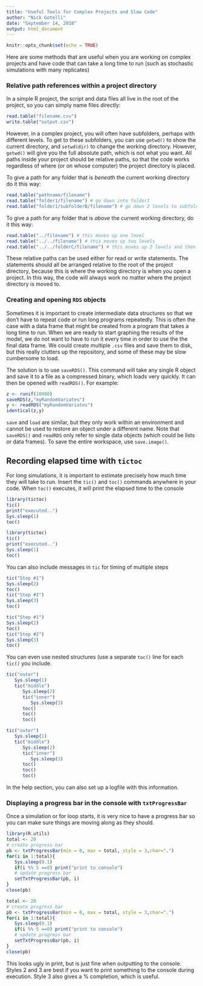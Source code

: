 ```yaml
---
title: "Useful Tools for Complex Projects and Slow Code"
author: "Nick Gotelli"
date: "September 14, 2018"
output: html_document
---
```


```r
knitr::opts_chunk$set(echo = TRUE)
```

Here are some methods that are useful when you are working on complex projects and have code that can take a long time to run (such as stochastic simulations with many replicates)

### Relative path references within a project directory

In a simple R project, the script and data files all live in the root of the project, so you can simply name files directly:

```r
read.table("filename.csv")
write.table("output.csv")
```

However, in a complex project, you will often have subfolders, perhaps with different levels. To get to these subfolders, you can use `getwd()` to show the current directory, and `setwd(dir)` to change the working directory. However, `getwd()` will give you the full absolute path, which is not what you want. All paths inside your project should be relative paths, so that the code works regardless of where (or on whose computer) the project directory is placed.

To give a path for any folder that is *beneath* the current working directory do it this way:

```r
read.table("pathname/filename")
read.table("folder1/filename") # go down into folder1 
read.table("folder1/subfolderB/filename") # go down 2 levels to subfolderB
```

To give a path for any folder that is *above* the current working directory, do it this way:

```r
read.table("../filename") # this moves up one level
read.table("../../filename") # this moves up two levels
read.table("../../folderC/filename") # this moves up 2 levels and then into folderC
```

These relative paths can be used either for read or write statements. The statements should all be arranged relative to the root of the project directory, because this is where the working directory is when  you open a project. In this way, the code will always work no matter where the project directory is moved to.

### Creating and opening `RDS` objects

Sometimes it is important to create intermediate data structures so that we don't have to repeat code or run long programs repeatedly. This is often the case with a data frame that might be created from a program that takes a long time to run. When we are ready to start graphing the results of the model, we do not want to have to run it every time in order to use the the final data frame. We could create multiple `.csv` files and save them to disk, but this really clutters up the repository, and some of these may be slow cumbersome to load.

The solution is to use `saveRDS()`. This command will take any single R object and save it to a file as a compressed binary, which loads very quickly. It can then be opened with `readRDS()`. For example:

```r
z <- runif(10000)
saveRDS(z,"myRandomVariates")
y <- readRDS("myRandomVariates")
identical(z,y)

```

`save` and `load` are similar, but they only work within an environment and cannot be used to restore an object under a different name. Note that `saveRDS()` and `readRDS` only refer to single data objects (which could be lists or data frames). To save the entire workspace, use `save.image()`.

## Recording elapsed time with `tictoc`

For long simulations, it is important to estimate precisely how much time they will take to run. Insert the `tic()` and `toc()` commands anywhere in your code. When `toc()` executes, it will print the elapsed time to the console

```r
library(tictoc)
tic()
print("executed..")
Sys.sleep(1)
toc()
```

```r
library(tictoc)
tic()
print("executed..")
Sys.sleep(1)
toc()
```
You can also include messages in `tic` for timing of multiple steps

```r
tic("Step #1")
Sys.sleep(2)
toc()
tic("Step #2")
Sys.sleep(3)
toc()
```

```r
tic("Step #1")
Sys.sleep(2)
toc()
tic("Step #2")
Sys.sleep(3)
toc()
```

You can even use nested structures (use a separate `toc()` line for each `tic()` you include.
```r

tic("outer")
   Sys.sleep(1)
   tic("middle")
      Sys.sleep(2)
      tic("inner")
         Sys.sleep(3)
      toc()
      toc()
      toc()
```

```r

tic("outer")
   Sys.sleep(1)
   tic("middle")
      Sys.sleep(2)
      tic("inner")
         Sys.sleep(3)
      toc()
      toc()
      toc()
```

In the help section, you can also set up a logfile with this information.

### Displaying a progress bar in the console with `txtProgressBar`
Once a simulation or for loop starts, it is very nice to have a progress bar so you can make sure things are moving along as they should.

```r
library(R.utils)
total <- 20
# create progress bar
pb <- txtProgressBar(min = 0, max = total, style = 3,char=".")
for(i in 1:total){
   Sys.sleep(0.1)
   if(i %% 5 ==0) print("print to console")
   # update progress bar
   setTxtProgressBar(pb, i)
}
close(pb)
```

```r
total <- 20
# create progress bar
pb <- txtProgressBar(min = 0, max = total, style = 3,char=".")
for(i in 1:total){
   Sys.sleep(0.1)
   if(i %% 5 ==0) print("print to console")
   # update progress bar
   setTxtProgressBar(pb, i)
}
close(pb)
```

This looks ugly in print, but is just fine when outputting to the console. Styles 2 and 3 are best if you want to print something to the console during execution. Style 3 also gives a % completion, which is useful. 

